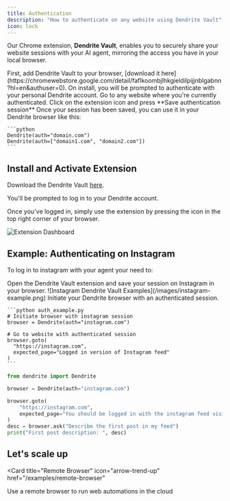```yaml
---
title: Authentication
description: "How to authenticate on any website using Dendrite Vault"
icon: lock
---
```


Our Chrome extension, **Dendrite Vault**, enables you to securely share your website sessions with your AI agent, mirroring the access you have in your local browser.

<Steps>
  <Step title="Download the extension">
    First, add Dendrite Vault to your browser, [download it here](https://chromewebstore.google.com/detail/faflkoombjlhkgieldilpijjnblgabnn?hl=en&authuser=0). On install, you will be prompted to authenticate
    with your personal Dendrite account.
  </Step>
  <Step title="Save Auth Session">
    Go to any website where you're currently authenticated. Click on the
    extension icon and press **Save authentication session**
  </Step>
  <Step title="Authenticate in Script">
    Once your session has been saved, you can use it in your Dendrite browser like this:

    ```python
    Dendrite(auth="domain.com")
    Dendrite(auth=["domain1.com", "domain2.com"])
    ```

  </Step>
</Steps>

## Install and Activate Extension

Download the Dendrite Vault [here](https://chromewebstore.google.com/detail/faflkoombjlhkgieldilpijjnblgabnn?hl=en&authuser=0).

You'll be prompted to log in to your Dendrite account.

Once you've logged in, simply use the extension by pressing the icon in the top right corner of your browser.

![Extension Dashboard](/images/auth-use-plugin.png)

## Example: Authenticating on Instagram

To log in to instagram with your agent your need to:

<Steps>
  <Step title="Log in to Instagram in your Local Browser">
  </Step>
  <Step title="Save your Authentication Session">
    Open the Dendrite Vault extension and save your session on Instagram in your browser.
    ![Instagram Dendrite Vault Examples](/images/instagram-example.png)    
  </Step>
  <Step title="Use with Dendrite">
    Initiate your Dendrite browser with an authenticated session.

    ```python auth_example.py
    # Initiate browser with instagram session
    browser = Dendrite(auth="instagram.com")

    # Go to website with authenticated session
    browser.goto(
      "https://instagram.com",
      expected_page="Logged in version of Instagram feed"
    )
    ```

  </Step>
</Steps>



```python auth_example.py
from dendrite import Dendrite

browser = Dendrite(auth="instagram.com")

browser.goto(
    "https://instagram.com",
    expected_page="You should be logged in with the instagram feed visible",
)
desc = browser.ask("Describe the first post in my feed")
print("First post description: ", desc)
```

## Let's scale up

<Card
  title="Remote Browser"
  icon="arrow-trend-up"
  href="/examples/remote-browser"
>
  Use a remote browser to run web automations in the cloud
</Card>
```

